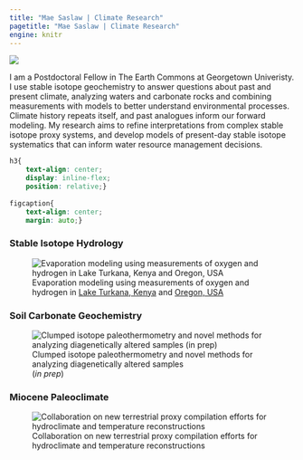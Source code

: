 ```yaml
---
title: "Mae Saslaw | Climate Research"
pagetitle: "Mae Saslaw | Climate Research"
engine: knitr
---
```


::: {layout="[ 40, 60 ]"}
::: {#headshot}
![](images/2023-portrait.png){fig-alt="Headshot with the Brooklyn Bridge"}
:::

::: {#bio}
I am a Postdoctoral Fellow in The Earth Commons at Georgetown Univeristy. I use stable isotope geochemistry to answer questions about past and present climate, analyzing waters and carbonate rocks and combining measurements with models to better understand environmental processes. Climate history repeats itself, and past analogues inform our forward modeling. My research aims to refine interpretations from complex stable isotope proxy systems, and develop models of present-day stable isotope systematics that can inform water resource management decisions. 

:::
:::

```css
h3{
    text-align: center;
    display: inline-flex;
    position: relative;}
    
figcaption{    
    text-align: center;
    margin: auto;}
```

::: {layout="[ 33, 33, 33 ]"}
::: {#water}
### Stable Isotope Hydrology
![Evaporation modeling using measurements of oxygen and hydrogen in [Lake Turkana, Kenya](https://doi.org/10.1029/2023WR036076) and [Oregon, USA](https://doi.org/10.22541/essoar.168926403.34465563/v1)](images/schematic-circle.png){fig-alt="schematic diagram showing lake water, wind, raindrops, clouds, and a thermometer" fig-align="center"}
:::

::: {#pedcarbs}
### Soil Carbonate Geochemistry
![Clumped isotope paleothermometry and novel methods for analyzing diagenetically altered samples  
(_in prep_)](images/sem-circle.png){fig-alt="as SEM image of a soil carbonate sample with spots highlighted" fig-align="center"} 
:::

::: {#Miocene}
### Miocene Paleoclimate
![Collaboration on new terrestrial proxy compilation efforts for hydroclimate and temperature reconstructions](images/buluk-circle.png){fig-alt="a landscape photo from the Turkana Basin showing red paleosol units on sandstone hills" fig-align="center"}
:::
:::